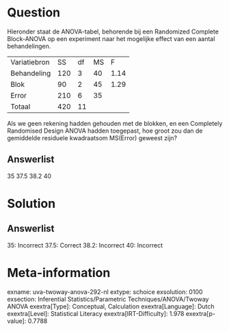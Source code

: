Question
========

Hieronder staat de ANOVA-tabel, behorende bij een Randomized Complete
Block-ANOVA op een experiment naar het mogelijke effect van een aantal
behandelingen.

  -------------- ----- ---- ---- ------
  Variatiebron   SS    df   MS   F
  Behandeling    120   3    40   1.14
  Blok           90    2    45   1.29
  Error          210   6    35   
  Totaal         420   11        
  -------------- ----- ---- ---- ------

Als we geen rekening hadden gehouden met de blokken, en een Completely
Randomised Design ANOVA hadden toegepast, hoe groot zou dan de
gemiddelde residuele kwadraatsom MS(Error) geweest zijn?

Answerlist
----------

35
37.5
38.2
40

Solution
========

Answerlist
----------

35: Incorrect
37.5: Correct
38.2: Incorrect
40: Incorrect

Meta-information
================
exname: uva-twoway-anova-292-nl
extype: schoice
exsolution: 0100
exsection: Inferential Statistics/Parametric Techniques/ANOVA/Twoway ANOVA
exextra[Type]: Conceptual, Calculation
exextra[Language]: Dutch
exextra[Level]: Statistical Literacy
exextra[IRT-Difficulty]: 1.978
exextra[p-value]: 0.7788

